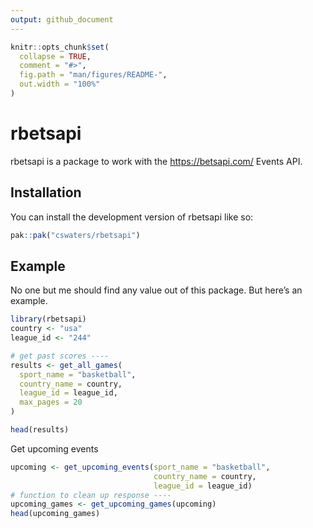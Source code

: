 ```yaml
---
output: github_document
---
```


<!-- README.md is generated from README.Rmd. Please edit that file -->

```r
knitr::opts_chunk$set(
  collapse = TRUE,
  comment = "#>",
  fig.path = "man/figures/README-",
  out.width = "100%"
)
```

# rbetsapi

<!-- badges: start -->
<!-- badges: end -->

rbetsapi is a package to work with the <https://betsapi.com/> Events API.

## Installation

You can install the development version of rbetsapi like so:

``` r
pak::pak("cswaters/rbetsapi")
```

## Example

No one but me should find any value out of this package. But here's an example.

```r
library(rbetsapi)
country <- "usa"
league_id <- "244"

# get past scores ----
results <- get_all_games(
  sport_name = "basketball",
  country_name = country,
  league_id = league_id,
  max_pages = 20
)

head(results)
```

Get upcoming events

```r
upcoming <- get_upcoming_events(sport_name = "basketball",
                                country_name = country,
                                league_id = league_id)
# function to clean up response ----
upcoming_games <- get_upcoming_games(upcoming)
head(upcoming_games)
```

